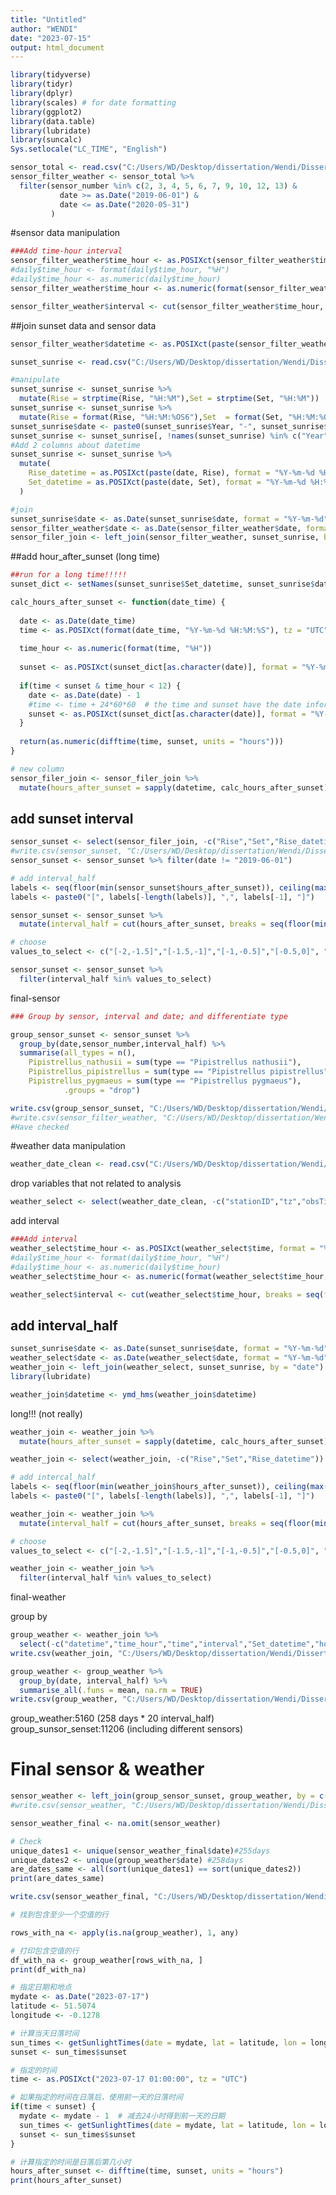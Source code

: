 ---
title: "Untitled"
author: "WENDI"
date: "2023-07-15"
output: html_document
---
```{r}
library(tidyverse)
library(tidyr)
library(dplyr)
library(scales) # for date formatting
library(ggplot2)
library(data.table)
library(lubridate)
library(suncalc)
Sys.setlocale("LC_TIME", "English")
```

```{r}
sensor_total <- read.csv("C:/Users/WD/Desktop/dissertation/Wendi/Dissertation/raw_data/sensor_total_new.csv")
sensor_filter_weather <- sensor_total %>%
  filter(sensor_number %in% c(2, 3, 4, 5, 6, 7, 9, 10, 12, 13) &
           date >= as.Date("2019-06-01") &
           date <= as.Date("2020-05-31")
         )
```
#sensor data manipulation
```{r}
###Add time-hour interval
sensor_filter_weather$time_hour <- as.POSIXct(sensor_filter_weather$time, format = "%H:%M:%S.%OS")
#daily$time_hour <- format(daily$time_hour, "%H")
#daily$time_hour <- as.numeric(daily$time_hour)
sensor_filter_weather$time_hour <- as.numeric(format(sensor_filter_weather$time_hour, "%H")) + as.numeric(format(sensor_filter_weather$time_hour, "%M"))/60 + as.numeric(format(sensor_filter_weather$time_hour, "%S"))/3600

sensor_filter_weather$interval <- cut(sensor_filter_weather$time_hour, breaks = seq(from = 0, to = 24, by = 1), include.lowest = TRUE)
```

##join sunset data and sensor data
```{r}
sensor_filter_weather$datetime <- as.POSIXct(paste(sensor_filter_weather$date, sensor_filter_weather$time), format="%Y-%m-%d %H:%M:%OS", tz = "UTC")

sunset_sunrise <- read.csv("C:/Users/WD/Desktop/dissertation/Wendi/Dissertation/raw_data/sunrise_sunset.csv")

#manipulate
sunset_sunrise <- sunset_sunrise %>%
  mutate(Rise = strptime(Rise, "%H:%M"),Set = strptime(Set, "%H:%M"))
sunset_sunrise <- sunset_sunrise %>%
  mutate(Rise = format(Rise, "%H:%M:%OS6"),Set  = format(Set, "%H:%M:%OS6"))
sunset_sunrise$date <- paste0(sunset_sunrise$Year, "-", sunset_sunrise$Month, "-", sunset_sunrise$Day)
sunset_sunrise <- sunset_sunrise[, !names(sunset_sunrise) %in% c("Year", "Month", "Day")]
#Add 2 columns about datetime
sunset_sunrise <- sunset_sunrise %>%
  mutate(
    Rise_datetime = as.POSIXct(paste(date, Rise), format = "%Y-%m-%d %H:%M:%S", tz = "UTC"),
    Set_datetime = as.POSIXct(paste(date, Set), format = "%Y-%m-%d %H:%M:%S", tz = "UTC")
  )

#join
sunset_sunrise$date <- as.Date(sunset_sunrise$date, format = "%Y-%m-%d")
sensor_filter_weather$date <- as.Date(sensor_filter_weather$date, format = "%Y-%m-%d")
sensor_filer_join <- left_join(sensor_filter_weather, sunset_sunrise, by = "date")
```
##add hour_after_sunset (long time)
```{r}
##run for a long time!!!!!
sunset_dict <- setNames(sunset_sunrise$Set_datetime, sunset_sunrise$date)

calc_hours_after_sunset <- function(date_time) {
  
  date <- as.Date(date_time)
  time <- as.POSIXct(format(date_time, "%Y-%m-%d %H:%M:%S"), tz = "UTC")
  
  time_hour <- as.numeric(format(time, "%H"))
  
  sunset <- as.POSIXct(sunset_dict[as.character(date)], format = "%Y-%m-%d %H:%M:%S", tz = "UTC")
  
  if(time < sunset & time_hour < 12) {
    date <- as.Date(date) - 1  
    #time <- time + 24*60*60  # the time and sunset have the date information!!
    sunset <- as.POSIXct(sunset_dict[as.character(date)], format = "%Y-%m-%d %H:%M:%S", tz = "UTC")
  }
  
  return(as.numeric(difftime(time, sunset, units = "hours")))
}

# new column
sensor_filer_join <- sensor_filer_join %>%
  mutate(hours_after_sunset = sapply(datetime, calc_hours_after_sunset))
```
## add sunset interval
```{r}
sensor_sunset <- select(sensor_filer_join, -c("Rise","Set","Rise_datetime"))
#write.csv(sensor_sunset, "C:/Users/WD/Desktop/dissertation/Wendi/Dissertation/sensor_sunset.csv", row.names = FALSE)
sensor_sunset <- sensor_sunset %>% filter(date != "2019-06-01")

# add interval_half
labels <- seq(floor(min(sensor_sunset$hours_after_sunset)), ceiling(max(sensor_sunset$hours_after_sunset)), by = 0.5)
labels <- paste0("[", labels[-length(labels)], ",", labels[-1], "]")

sensor_sunset <- sensor_sunset %>%
  mutate(interval_half = cut(hours_after_sunset, breaks = seq(floor(min(hours_after_sunset)), ceiling(max(hours_after_sunset)), by = 0.5), include.lowest = TRUE, labels = labels))

# choose 
values_to_select <- c("[-2,-1.5]","[-1.5,-1]","[-1,-0.5]","[-0.5,0]", "[0,0.5]","[0.5,1]","[1,1.5]","[1.5,2]","[2,2.5]","[2.5,3]","[3,3.5]","[3.5,4]","[4,4.5]","[4.5,5]","[5,5.5]","[5.5,6]","[6,6.5]","[6.5,7]","[7,7.5]","[7.5,8]")

sensor_sunset <- sensor_sunset %>%
  filter(interval_half %in% values_to_select)

```
final-sensor
```{r}
### Group by sensor, interval and date; and differentiate type

group_sensor_sunset <- sensor_sunset %>%
  group_by(date,sensor_number,interval_half) %>%
  summarise(all_types = n(), 
    Pipistrellus_nathusii = sum(type == "Pipistrellus nathusii"),
    Pipistrellus_pipistrellus = sum(type == "Pipistrellus pipistrellus"),
    Pipistrellus_pygmaeus = sum(type == "Pipistrellus pygmaeus"),
            .groups = "drop")

write.csv(group_sensor_sunset, "C:/Users/WD/Desktop/dissertation/Wendi/Dissertation/group_sensor_sunset.csv", row.names = FALSE) 
#write.csv(sensor_filter_weather, "C:/Users/WD/Desktop/dissertation/Wendi/Dissertation/sensor_filter_weather.csv", row.names = FALSE) 
#Have checked
```

#weather data manipulation
```{r}
weather_date_clean <- read.csv("C:/Users/WD/Desktop/dissertation/Wendi/Dissertation/weather_date_clean.csv")
```
drop variables that not related to analysis
```{r}
weather_select <- select(weather_date_clean, -c("stationID","tz","obsTimeUtc","obsTimeLocal","epoch","lat","lon","solarRadiationHigh","uvHigh","qcStatus","winddirAvg"))
```
add interval
```{r}
###Add interval
weather_select$time_hour <- as.POSIXct(weather_select$time, format = "%H:%M:%S")
#daily$time_hour <- format(daily$time_hour, "%H")
#daily$time_hour <- as.numeric(daily$time_hour)
weather_select$time_hour <- as.numeric(format(weather_select$time_hour, "%H")) + as.numeric(format(weather_select$time_hour, "%M"))/60 + as.numeric(format(weather_select$time_hour, "%S"))/3600

weather_select$interval <- cut(weather_select$time_hour, breaks = seq(from = 0, to = 24, by = 1), include.lowest = TRUE)
```
## add interval_half
```{r}
sunset_sunrise$date <- as.Date(sunset_sunrise$date, format = "%Y-%m-%d")
weather_select$date <- as.Date(weather_select$date, format = "%Y-%m-%d")
weather_join <- left_join(weather_select, sunset_sunrise, by = "date")
library(lubridate)

weather_join$datetime <- ymd_hms(weather_join$datetime)
```
long!!! (not really)
```{r}
weather_join <- weather_join %>%
  mutate(hours_after_sunset = sapply(datetime, calc_hours_after_sunset))

weather_join <- select(weather_join, -c("Rise","Set","Rise_datetime"))

# add intercal_half
labels <- seq(floor(min(weather_join$hours_after_sunset)), ceiling(max(weather_join$hours_after_sunset)), by = 0.5)
labels <- paste0("[", labels[-length(labels)], ",", labels[-1], "]")

weather_join <- weather_join %>%
  mutate(interval_half = cut(hours_after_sunset, breaks = seq(floor(min(hours_after_sunset)), ceiling(max(hours_after_sunset)), by = 0.5), include.lowest = TRUE, labels = labels))

# choose 
values_to_select <- c("[-2,-1.5]","[-1.5,-1]","[-1,-0.5]","[-0.5,0]", "[0,0.5]","[0.5,1]","[1,1.5]","[1.5,2]","[2,2.5]","[2.5,3]","[3,3.5]","[3.5,4]","[4,4.5]","[4.5,5]","[5,5.5]","[5.5,6]","[6,6.5]","[6.5,7]","[7,7.5]","[7.5,8]")

weather_join <- weather_join %>%
  filter(interval_half %in% values_to_select)
```
final-weather

group by
```{r}
group_weather <- weather_join %>%
  select(-c("datetime","time_hour","time","interval","Set_datetime","hours_after_sunset"))
write.csv(weather_join, "C:/Users/WD/Desktop/dissertation/Wendi/Dissertation/weather_join.csv", row.names = FALSE) 

group_weather <- group_weather %>%
  group_by(date, interval_half) %>%
  summarise_all(.funs = mean, na.rm = TRUE)
write.csv(group_weather, "C:/Users/WD/Desktop/dissertation/Wendi/Dissertation/group_weather.csv", row.names = FALSE) 
```
group_weather:5160 (258 days * 20 interval_half)
group_sunsor_senset:11206 (including different sensors)


# Final sensor & weather
```{r}
sensor_weather <- left_join(group_sensor_sunset, group_weather, by = c("date","interval_half"))
#write.csv(sensor_weather, "C:/Users/WD/Desktop/dissertation/Wendi/Dissertation/sensor_weather.csv", row.names = FALSE) 

sensor_weather_final <- na.omit(sensor_weather)

# Check
unique_dates1 <- unique(sensor_weather_final$date)#255days
unique_dates2 <- unique(group_weather$date) #258days
are_dates_same <- all(sort(unique_dates1) == sort(unique_dates2))
print(are_dates_same)

write.csv(sensor_weather_final, "C:/Users/WD/Desktop/dissertation/Wendi/Dissertation/sensor_weather_final.csv", row.names = FALSE) 
```



```{r}
# 找到包含至少一个空值的行

rows_with_na <- apply(is.na(group_weather), 1, any)

# 打印包含空值的行
df_with_na <- group_weather[rows_with_na, ]
print(df_with_na)
```

```{r}


# 指定日期和地点
mydate <- as.Date("2023-07-17")
latitude <- 51.5074
longitude <- -0.1278

# 计算当天日落时间
sun_times <- getSunlightTimes(date = mydate, lat = latitude, lon = longitude)
sunset <- sun_times$sunset

# 指定的时间
time <- as.POSIXct("2023-07-17 01:00:00", tz = "UTC")

# 如果指定的时间在日落后，使用前一天的日落时间
if(time < sunset) {
  mydate <- mydate - 1  # 减去24小时得到前一天的日期
  sun_times <- getSunlightTimes(date = mydate, lat = latitude, lon = longitude)
  sunset <- sun_times$sunset
}

# 计算指定的时间是日落后第几小时
hours_after_sunset <- difftime(time, sunset, units = "hours")
print(hours_after_sunset)

```


